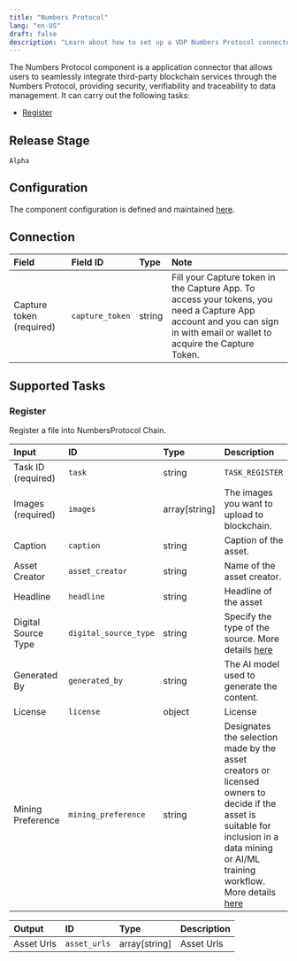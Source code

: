 ```yaml
---
title: "Numbers Protocol"
lang: "en-US"
draft: false
description: "Learn about how to set up a VDP Numbers Protocol connector https://github.com/instill-ai/instill-core"
---
```


The Numbers Protocol component is a application connector that allows users to seamlessly integrate third-party blockchain services through the Numbers Protocol, providing security, verifiability and traceability to data management.
It can carry out the following tasks:

- [Register](#register)

## Release Stage

`Alpha`

## Configuration

The component configuration is defined and maintained [here](https://github.com/instill-ai/component/blob/main/pkg/connector/numbers/v0/config/definition.json).

## Connection

| Field | Field ID | Type | Note |
| :--- | :--- | :--- | :--- |
| Capture token (required) | `capture_token` | string | Fill your Capture token in the Capture App. To access your tokens, you need a Capture App account and you can sign in with email or wallet to acquire the Capture Token. |


## Supported Tasks

### Register

Register a file into NumbersProtocol Chain.

| Input | ID | Type | Description |
| :--- | :--- | :--- | :--- |
| Task ID (required) | `task` | string | `TASK_REGISTER` |
| Images (required) | `images` | array[string] | The images you want to upload to blockchain. |
| Caption | `caption` | string | Caption of the asset. |
| Asset Creator | `asset_creator` | string | Name of the asset creator. |
| Headline | `headline` | string | Headline of the asset |
| Digital Source Type | `digital_source_type` | string | Specify the type of the source. More details <a href="https://docs.numbersprotocol.io/introduction/numbers-protocol/defining-web3-assets/assettree/digitalsourcetype">here</a> |
| Generated By | `generated_by` | string | The AI model used to generate the content. |
| License | `license` | object | License |
| Mining Preference | `mining_preference` | string | Designates the selection made by the asset creators or licensed owners to decide if the asset is suitable for inclusion in a data mining or AI/ML training workflow. More details <a href="https://docs.numbersprotocol.io/introduction/numbers-protocol/defining-web3-assets/assettree/miningpreference">here</a> |

| Output | ID | Type | Description |
| :--- | :--- | :--- | :--- |
| Asset Urls | `asset_urls` | array[string] | Asset Urls |

